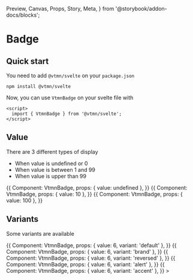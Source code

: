   Preview,
  Canvas,
  Props,
  Story,
  Meta,
} from '@storybook/addon-docs/blocks';

<Meta title="Components / Indicators / VtmnBadge / Documentation" />

# Badge

## Quick start

You need to add `@vtmn/svelte` on your `package.json`

```
npm install @vtmn/svelte
```

Now, you can use `VtmnBadge` on your svelte file with

```svelte
<script>
  import { VtmnBadge } from '@vtmn/svelte';
</script>
```

## Value

There are 3 different types of display

- When value is undefined or 0
- When value is between 1 and 99
- When value is upper than 99

<Canvas>
  <Story name="No value">
    {{
      Component: VtmnBadge,
      props: { value: undefined },
    }}
  </Story>
  <Story name="Default">
    {{
      Component: VtmnBadge,
      props: { value: 10 },
    }}
  </Story>
  <Story name="More than 99">
    {{
      Component: VtmnBadge,
      props: { value: 100 },
    }}
  </Story>
</Canvas>

## Variants

Some variants are available

<Canvas>
  <Story name="Variant default">
    {{
      Component: VtmnBadge,
      props: { value: 6, variant: 'default' },
    }}
  </Story>
  <Story name="Variant brand">
    {{
      Component: VtmnBadge,
      props: { value: 6, variant: 'brand' },
    }}
  </Story>
  <Story name="Variant reversed">
    {{
      Component: VtmnBadge,
      props: { value: 6, variant: 'reversed' },
    }}
  </Story>
  <Story name="Variant alert">
    {{
      Component: VtmnBadge,
      props: { value: 6, variant: 'alert' },
    }}
  </Story>
  <Story name="Variant accent">
    {{
      Component: VtmnBadge,
      props: { value: 6, variant: 'accent' },
    }}
    >
  </Story>
</Canvas>
